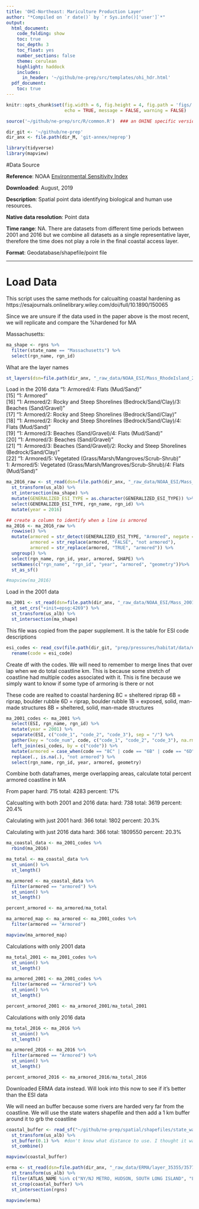 ```yaml
---
title: 'OHI-Northeast: Mariculture Production Layer'
author: "*Compiled on `r date()` by `r Sys.info()['user']`*"
output: 
  html_document:
    code_folding: show
    toc: true
    toc_depth: 3
    toc_float: yes
    number_sections: false
    theme: cerulean
    highlight: haddock
    includes: 
      in_header: '~/github/ne-prep/src/templates/ohi_hdr.html'
  pdf_document:
    toc: true
---
```


``` r
knitr::opts_chunk$set(fig.width = 6, fig.height = 4, fig.path = 'figs/',
                      echo = TRUE, message = FALSE, warning = FALSE)

source('~/github/ne-prep/src/R/common.R')  ### an OHINE specific version of common.R

dir_git <- '~/github/ne-prep'
dir_anx <- file.path(dir_M, 'git-annex/neprep')

library(tidyverse)
library(mapview)
```

#Data Source 

**Reference**: NOAA [Environmental Sensitivity Index](https://response.restoration.noaa.gov/maps-and-spatial-data/download-esi-maps-and-gis-data.html)

**Downloaded**: August, 2019

**Description**:  Spatial point data identifying biological and human use resources. 

**Native data resolution**: Point data

**Time range**: NA. There are datasets from different time periods between 2001 and 2016 but we combine all datasets as a single representative layer, therefore the time does not play a role in the final coastal access layer.

**Format**:  Geodatabase/shapefile/point file

***


# Load Data

This script uses the same methods for calcualting coastal hardening as https://esajournals.onlinelibrary.wiley.com/doi/full/10.1890/150065

Since we are unsure if the data used in the paper above is the most recent, we will replicate and compare the %hardened for MA

Massachusetts:
```r
ma_shape <- rgns %>%
  filter(state_name == "Massachusetts") %>%
  select(rgn_name, rgn_id)
```


What are the layer names
```r
st_layers(dsn=file.path(dir_anx, "_raw_data/NOAA_ESI/Mass_RhodeIsland_2016_GDB/MA_RI_ESI_2016.gdb"))
```


Load in the 2016 data
"1: Armored/4: Flats (Mud/Sand)"                                                                                             
[15] "1: Armored"                                                                                                                 
[16] "1: Armored/2: Rocky and Steep Shorelines (Bedrock/Sand/Clay)/3: Beaches (Sand/Gravel)"                                      
[17] "1: Armored/2: Rocky and Steep Shorelines (Bedrock/Sand/Clay)"                                                               
[18] "1: Armored/2: Rocky and Steep Shorelines (Bedrock/Sand/Clay)/4: Flats (Mud/Sand)"                                           
[19] "1: Armored/3: Beaches (Sand/Gravel)/4: Flats (Mud/Sand)"                                                                    
[20] "1: Armored/3: Beaches (Sand/Gravel)"                                                                                        
[21] "1: Armored/3: Beaches (Sand/Gravel)/2: Rocky and Steep Shorelines (Bedrock/Sand/Clay)"                                      
[22] "1: Armored/5: Vegetated (Grass/Marsh/Mangroves/Scrub-Shrub)"      
1: Armored/5: Vegetated (Grass/Marsh/Mangroves/Scrub-Shrub)/4: Flats (Mud/Sand)"        

```r
ma_2016_raw <- st_read(dsn=file.path(dir_anx, "_raw_data/NOAA_ESI/Mass_RhodeIsland_2016_GDB/MA_RI_ESI_2016.gdb"), layer = "ESIL") %>%
  st_transform(us_alb) %>% 
  st_intersection(ma_shape) %>%  
  mutate(GENERALIZED_ESI_TYPE = as.character(GENERALIZED_ESI_TYPE)) %>% 
  select(GENERALIZED_ESI_TYPE, rgn_name, rgn_id) %>% 
  mutate(year = 2016)

## create a column to identify when a line is armored
ma_2016 <- ma_2016_raw %>% 
  rowwise() %>% 
  mutate(armored = str_detect(GENERALIZED_ESI_TYPE, "Armored", negate = FALSE),
         armored = str_replace(armored, "FALSE", "not armored"),
         armored = str_replace(armored, "TRUE", "armored")) %>% 
  ungroup() %>% 
  select(rgn_name, rgn_id, year, armored, SHAPE) %>% 
  setNames(c("rgn_name", "rgn_id", "year", "armored", "geometry"))%>% 
  st_as_sf() 

#mapview(ma_2016)
```

Load in the 2001 data
```r
ma_2001 <- st_read(dsn=file.path(dir_anx, "_raw_data/NOAA_ESI/Mass_2001_Shapefiles/SHAPE/ESIL.SHP")) %>% 
  st_set_crs("+init=epsg:4269") %>%
  st_transform(us_alb) %>%
  st_intersection(ma_shape) 
```

This file was copied from the paper supplement. It is the table for ESI code descriptions
```r
esi_codes <- read_csv(file.path(dir_git, "prep/pressures/habitat/data/esi_shoreline_classification.csv")) %>% 
  rename(code = esi_code)
```

Create df with the codes. We will need to remember to merge lines that over lap when we do total coastline km. This is because some stretch of coastline had multiple codes associated with it. This is fine because we simply want to know if some type of armoring is there or not 

These code are realted to coastal hardening
8C = sheltered riprap
6B = riprap, boulder rubble
6D = riprap, boulder rubble
1B = exposed, solid, man-made structures
8B = sheltered, solid, man-made structures

```r
ma_2001_codes <- ma_2001 %>% 
  select(ESI, rgn_name, rgn_id) %>%
  mutate(year = 2001) %>% 
  separate(ESI, c("code_1", "code_2", "code_3"), sep = "/") %>% 
  gather(key = "code_num", code, c("code_1", "code_2", "code_3"), na.rm= TRUE) %>% 
  left_join(esi_codes, by = c("code")) %>% 
  mutate(armored = case_when(code == "8C" | code == "6B" | code == "6D" | code == "1B" | code == "8B" ~"armored")) %>% 
  replace(., is.na(.), "not armored") %>% 
  select(rgn_name, rgn_id, year, armored, geometry)
```

Combine both dataframes, merge overlapping areas, calculate total percent armored coastline in MA

From paper
hard: 715 
total: 4283 
percent: 17%

Calcualting with both 2001 and 2016 data:
hard: 738
total: 3619
percent: 20.4%

Calculating with just 2001
hard: 366
total: 1802
percent: 20.3%

Calculating with just 2016 data
hard: 366
total: 1809550
percent: 20.3%
```r
ma_coastal_data <- ma_2001_codes %>% 
  rbind(ma_2016)

ma_total <- ma_coastal_data %>% 
  st_union() %>% 
  st_length()

ma_armored <- ma_coastal_data %>% 
  filter(armored == "armored") %>% 
  st_union() %>% 
  st_length()

percent_armored <- ma_armored/ma_total

ma_armored_map <- ma_armored <- ma_2001_codes %>% 
  filter(armored == "Armored")

mapview(ma_armored_map)
```

Calculations with only 2001 data
```r
ma_total_2001 <- ma_2001_codes %>% 
  st_union() %>% 
  st_length()

ma_armored_2001 <- ma_2001_codes %>% 
  filter(armored == "Armored") %>% 
  st_union() %>% 
  st_length()

percent_armored_2001 <- ma_armored_2001/ma_total_2001
```
Calculations with only 2016 data
```r
ma_total_2016 <- ma_2016 %>% 
  st_union() %>% 
  st_length()

ma_armored_2016 <- ma_2016 %>% 
  filter(armored == "Armored") %>% 
  st_union() %>% 
  st_length()

percent_armored_2016 <- ma_armored_2016/ma_total_2016
```

Downloaded ERMA data instead. Will look into this now to see if it's better than the ESI data

We will need an buffer because some rivers are harded very far from the coastline. We will use the state waters shapefile and then add a 1 km buffer around it to grb the coastline
```r
coastal_buffer <- read_sf("~/github/ne-prep/spatial/shapefiles/state_waters.shp")  %>% 
  st_transform(us_alb) %>% 
  st_buffer(0.1) %>%  #don't know what distance to use. I thought it was in km2 but when I use 1 it's way more . will want to go back and double check whats happening here
  st_combine()

mapview(coastal_buffer)
```


```r
erma <- st_read(dsn=file.path(dir_anx, "_raw_data/ERMA/layer_35355/35776/National_ESI_Shoreline_Atlantic_20170608.shp")) %>%
  st_transform(us_alb) %>% 
  filter(ATLAS_NAME %in% c("NY/NJ METRO, HUDSON, SOUTH LONG ISLAND", "LONG ISLAND SOUND", "MASSACHUSETTS/RHODE ISLAND", "MAINE/NEW HAMPSHIRE")) %>%
  st_crop(coastal_buffer) %>% 
  st_intersection(rgns)

mapview(erma)
```





